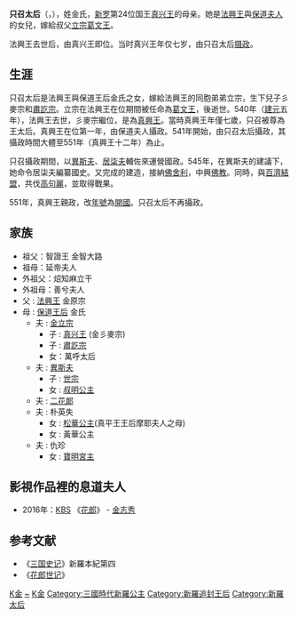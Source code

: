 '''只召太后'''（{{lang-ko|지소태후}}，{{bd|？||？||}}），姓金氏，[[新罗|新罗]]第24位国王[[真兴王|真兴王]]的母亲。她是[[法興王|法興王]]與[[保道夫人|保道夫人]]的女兒，嫁給叔父[[立宗葛文王|立宗葛文王]]。

法興王去世后，由真兴王即位。当时真兴王年仅七岁，由只召太后[[摄政|摄政]]。

==生涯==
只召太后是法興王與保道王后金氏之女，嫁給法興王的同胞弟弟立宗，生下兒子彡麥宗和[[肅訖宗|肅訖宗]]。立宗在法興王在位期間被任命為[[葛文王|葛文王]]，後逝世。540年（[[建元_(新罗)|建元]]五年），法興王去世，彡麥宗繼位，是為[[真興王|真興王]]。當時真興王年僅七歲，只召被尊為王太后。真興王在位第一年，由保道夫人攝政。541年開始，由只召太后攝政，其攝政時間大體至551年（真興王十二年）為止。

只召攝政期間，以[[異斯夫|異斯夫]]、[[居柒夫|居柒夫]]輔佐來運營國政。545年，在異斯夫的建議下，她命令居柒夫編纂國史。又完成{{link-ko|興輪寺|흥륜사}}的建造，接納[[舍利子|佛舍利]]，中興[[佛教|佛教]]。同時，與[[百濟|百濟]][[羅濟同盟|結盟]]，共伐[[高句麗|高句麗]]，並取得戰果。

551年，真興王親政，改[[年號|年號]]為[[開國|開國]]。只召太后不再攝政。

==家族==
*祖父：智證王 金智大路
*祖母：延帝夫人
*外祖父：炤知麻立干
*外祖母：善兮夫人
*父 : [[法興王|法興王]] 金原宗
*母 : [[保刀夫人|保道王后]] 金氏
**夫 : [[金立宗|金立宗]]
***子 : [[真兴王|真兴王]] (金彡麥宗)
***子 : [[肅訖宗|肅訖宗]]
***女：萬呼太后
**夫 : [[異斯夫|異斯夫]]
***子 : [[世宗_(新罗)|世宗]]
***女 : [[叔明公主|叔明公主]]
**夫 : [[二花郞|二花郞]]
**夫 : 朴英失
***女 : [[松華公主|松華公主]](真平王王后摩耶夫人之母)
***女 : 黃華公主
**夫 : 仇珍
***女 : [[寶明宮主|寶明宮主]]

== 影視作品裡的息道夫人 ==
* 2016年：[[韓國放送公社|KBS]] 《[[花郎_(電視劇)|花郎]]》 - [[金志秀|金志秀]]
==参考文献==
*《[[三国史记|三国史记]]》新羅本紀第四
*《[[花郎世记|花郎世记]]》
{{新罗王后及王妃}} 
[[Category:三國時代新羅王后|K金]]
[[Category:金姓|~]]
[[Category:朝鲜女性摄政者|K金]]
[[Category:三國時代新羅公主|Category:三國時代新羅公主]]
[[Category:新羅追封王后|Category:新羅追封王后]]
[[Category:新羅太后|Category:新羅太后]]